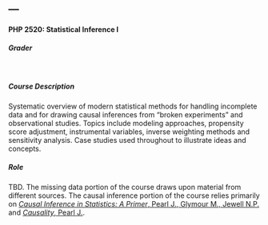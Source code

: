---
---

<link rel="stylesheet" href="styles.css" type="text/css">

#### PHP 2520: Statistical Inference I  
##### Grader  
<br/>

##### Course Description  

Systematic overview of modern statistical methods for handling incomplete data and for drawing causal inferences from "broken experiments" and observational studies. Topics include modeling approaches, propensity score adjustment, instrumental variables, inverse weighting methods and sensitivity analysis. Case studies used throughout to illustrate ideas and concepts.

##### Role

TBD. The missing data portion of the course draws upon material from different sources. The causal inference portion of the course relies primarily on [_Causal Inference in Statistics: A Primer_, Pearl J., Glymour M., Jewell N.P.](http://bayes.cs.ucla.edu/PRIMER/) and [_Causality_, Pearl J.](http://bayes.cs.ucla.edu/BOOK-2K/).